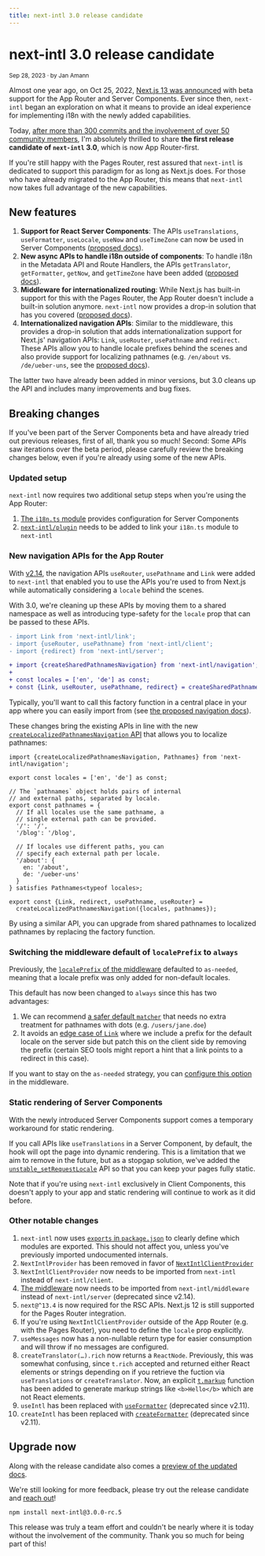 ```yaml
---
title: next-intl 3.0 release candidate
---
```


# next-intl 3.0 release candidate

<small>Sep 28, 2023 · by Jan Amann</small>

Almost one year ago, on Oct 25, 2022, [Next.js 13 was announced](https://nextjs.org/blog/next-13) with beta support for the App Router and Server Components. Ever since then, `next-intl` began an exploration on what it means to provide an ideal experience for implementing i18n with the newly added capabilities.

Today, [after more than 300 commits and the involvement of over 50 community members](https://github.com/amannn/next-intl/pull/149), I'm absolutely thrilled to share **the first release candidate of `next-intl` 3.0**, which is now App Router-first.

If you're still happy with the Pages Router, rest assured that `next-intl` is dedicated to support this paradigm for as long as Next.js does. For those who have already migrated to the App Router, this means that `next-intl` now takes full advantage of the new capabilities.

## New features

1. **Support for React Server Components**: The APIs `useTranslations`, `useFormatter`, `useLocale`, `useNow` and `useTimeZone` can now be used in Server Components ([proposed docs](https://next-intl-docs-git-feat-next-13-rsc-next-intl.vercel.app/docs/environments/server-client-components)).
2. **New async APIs to handle i18n outside of components**: To handle i18n in the Metadata API and Route Handlers, the APIs `getTranslator`, `getFormatter`, `getNow`, and `getTimeZone` have been added ([proposed docs](https://next-intl-docs-git-feat-next-13-rsc-next-intl.vercel.app/docs/environments/metadata-route-handlers)).
3. **Middleware for internationalized routing**: While Next.js has built-in support for this with the Pages Router, the App Router doesn't include a built-in solution anymore. `next-intl` now provides a drop-in solution that has you covered ([proposed docs](https://next-intl-docs-git-feat-next-13-rsc-next-intl.vercel.app/docs/routing/middleware)).
4. **Internationalized navigation APIs**: Similar to the middleware, this provides a drop-in solution that adds internationalization support for Next.js' navigation APIs: `Link`, `useRouter`, `usePathname` and `redirect`. These APIs allow you to handle locale prefixes behind the scenes and also provide support for localizing pathnames (e.g. `/en/about` vs. `/de/ueber-uns`, see the [proposed docs](https://next-intl-docs-git-feat-next-13-rsc-next-intl.vercel.app/docs/routing/navigation)).

The latter two have already been added in minor versions, but 3.0 cleans up the API and includes many improvements and bug fixes.

## Breaking changes

If you've been part of the Server Components beta and have already tried out previous releases, first of all, thank you so much! Second: Some APIs saw iterations over the beta period, please carefully review the breaking changes below, even if you're already using some of the new APIs.

### Updated setup

`next-intl` now requires two additional setup steps when you're using the App Router:

1.  [The `i18n.ts` module](https://next-intl-docs-git-feat-next-13-rsc-next-intl.vercel.app/docs/getting-started/app-router-server-components#i18nts) provides configuration for Server Components
2.  [`next-intl/plugin`](https://next-intl-docs-git-feat-next-13-rsc-next-intl.vercel.app/docs/getting-started/app-router-server-components#nextconfigjs) needs to be added to link your `i18n.ts` module to `next-intl`

### New navigation APIs for the App Router

With [v2.14](https://github.com/amannn/next-intl/blob/main/CHANGELOG.md#2140-2023-05-10), the navigation APIs `useRouter`, `usePathname` and `Link` were added to `next-intl` that enabled you to use the APIs you're used to from Next.js while automatically considering a `locale` behind the scenes.

With 3.0, we're cleaning up these APIs by moving them to a shared namespace as well as introducing type-safety for the `locale` prop that can be passed to these APIs.

```diff
- import Link from 'next-intl/link';
- import {useRouter, usePathname} from 'next-intl/client';
- import {redirect} from 'next-intl/server';

+ import {createSharedPathnamesNavigation} from 'next-intl/navigation';
+
+ const locales = ['en', 'de'] as const;
+ const {Link, useRouter, usePathname, redirect} = createSharedPathnamesNavigation({locales});
```

Typically, you'll want to call this factory function in a central place in your app where you can easily import from (see [the proposed navigation docs](https://next-intl-docs-git-feat-next-13-rsc-next-intl.vercel.app/docs/routing/navigation#shared-pathnames)).

These changes bring the existing APIs in line with the new [`createLocalizedPathnamesNavigation` API](https://next-intl-docs-git-feat-next-13-rsc-next-intl.vercel.app/docs/routing/navigation#localized-pathnames) that allows you to localize pathnames:

```tsx filename="navigation.ts"
import {createLocalizedPathnamesNavigation, Pathnames} from 'next-intl/navigation';

export const locales = ['en', 'de'] as const;

// The `pathnames` object holds pairs of internal
// and external paths, separated by locale.
export const pathnames = {
  // If all locales use the same pathname, a
  // single external path can be provided.
  '/': '/',
  '/blog': '/blog',

  // If locales use different paths, you can
  // specify each external path per locale.
  '/about': {
    en: '/about',
    de: '/ueber-uns'
  }
} satisfies Pathnames<typeof locales>;

export const {Link, redirect, usePathname, useRouter} =
  createLocalizedPathnamesNavigation({locales, pathnames});
```

By using a similar API, you can upgrade from shared pathnames to localized pathnames by replacing the factory function.

### Switching the middleware default of `localePrefix` to `always`

Previously, the [`localePrefix` of the middleware](https://next-intl-docs-git-feat-next-13-rsc-next-intl.vercel.app/docs/routing/middleware#locale-prefix) defaulted to `as-needed`, meaning that a locale prefix was only added for non-default locales.

This default has now been changed to `always` since this has two advantages:

1. We can recommend [a safer default `matcher`](https://next-intl-docs-git-feat-next-13-rsc-next-intl.vercel.app/docs/routing/middleware#matcher-config) that needs no extra treatment for pathnames with dots (e.g. `/users/jane.doe`)
2. It avoids an [edge case of `Link`](https://next-intl-docs-git-feat-next-13-rsc-next-intl.vercel.app/docs/routing/middleware#locale-prefix-as-needed) where we include a prefix for the default locale on the server side but patch this on the client side by removing the prefix (certain SEO tools might report a hint that a link points to a redirect in this case).

If you want to stay on the `as-needed` strategy, you can [configure this option](https://next-intl-docs-git-feat-next-13-rsc-next-intl.vercel.app/docs/routing/middleware#locale-prefix-as-needed) in the middleware.

### Static rendering of Server Components

With the newly introduced Server Components support comes a temporary workaround for static rendering.

If you call APIs like `useTranslations` in a Server Component, by default, the hook will opt the page into dynamic rendering. This is a limitation that we aim to remove in the future, but as a stopgap solution, we've added the [`unstable_setRequestLocale`](https://next-intl-docs-git-feat-next-13-rsc-next-intl.vercel.app/docs/getting-started/app-router-server-components#static-rendering) API so that you can keep your pages fully static.

Note that if you're using `next-intl` exclusively in Client Components, this doesn't apply to your app and static rendering will continue to work as it did before.

### Other notable changes

1. `next-intl` now uses [`exports` in `package.json`](https://nodejs.org/api/packages.html#subpath-exports) to clearly define which modules are exported. This should not affect you, unless you've previously imported undocumented internals.
2. `NextIntlProvider` has been removed in favor of [`NextIntlClientProvider`](https://next-intl-docs-git-feat-next-13-rsc-next-intl.vercel.app/docs/configuration#client-server-components)
3. `NextIntlClientProvider` now needs to be imported from `next-intl` instead of `next-intl/client`.
4. [The middleware](https://next-intl-docs-git-feat-next-13-rsc-next-intl.vercel.app/docs/routing/middleware) now needs to be imported from `next-intl/middleware` instead of `next-intl/server` (deprecated since v2.14).
5. `next@^13.4` is now required for the RSC APIs. Next.js 12 is still supported for the Pages Router integration.
6. If you're using `NextIntlClientProvider` outside of the App Router (e.g. with the Pages Router), you need to define the `locale` prop explicitly.
7. `useMessages` now has a non-nullable return type for easier consumption and will throw if no messages are configured.
8. `createTranslator(…).rich` now returns a `ReactNode`. Previously, this was somewhat confusing, since `t.rich` accepted and returned either React elements or strings depending on if you retrieve the fuction via `useTranslations` or `createTranslator`. Now, an explicit [`t.markup`]() function has been added to generate markup strings like `<b>Hello</b>` which are not React elements.
9. `useIntl` has been replaced with [`useFormatter`](https://next-intl-docs-git-feat-next-13-rsc-next-intl.vercel.app/docs/usage/dates-times) (deprecated since v2.11).
10. `createIntl` has been replaced with [`createFormatter`](https://next-intl-docs-git-feat-next-13-rsc-next-intl.vercel.app/docs/environments/core-library) (deprecated since v2.11).

## Upgrade now

Along with the release candidate also comes a [preview of the updated docs](https://next-intl-docs-git-feat-next-13-rsc-next-intl.vercel.app/).

We're still looking for more feedback, please try out the release candidate and [reach out](https://github.com/amannn/next-intl/pull/149)!

```
npm install next-intl@3.0.0-rc.5
```

This release was truly a team effort and couldn't be nearly where it is today without the involvement of the community. Thank you so much for being part of this!
